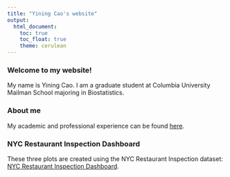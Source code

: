 ```yaml
---
title: "Yining Cao's website"
output: 
  html_document:
    toc: true
    toc_float: true
    theme: cerulean
---
```

### Welcome to my website!

My name is Yining Cao. I am a graduate student at Columbia University Mailman School majoring in Biostatistics.


### About me 

My academic and professional experience can be found [here](Resume.html).

### NYC Restaurant Inspection Dashboard

These three plots are created using the NYC Restaurant Inspection dataset: [NYC Restaurant Inspection Dashboard](Dashboard.html).
